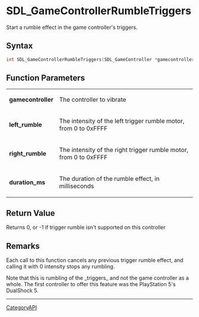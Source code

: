 = SDL_GameControllerRumbleTriggers =

Start a rumble effect in the game controller's triggers.

== Syntax ==

<syntaxhighlight lang='c'>
int SDL_GameControllerRumbleTriggers(SDL_GameController *gamecontroller, Uint16 left_rumble, Uint16 right_rumble, Uint32 duration_ms);
</syntaxhighlight>

== Function Parameters ==

{|
|'''gamecontroller'''
|The controller to vibrate
|-
|'''left_rumble'''
|The intensity of the left trigger rumble motor, from 0 to 0xFFFF
|-
|'''right_rumble'''
|The intensity of the right trigger rumble motor, from 0 to 0xFFFF
|-
|'''duration_ms'''
|The duration of the rumble effect, in milliseconds
|}

== Return Value ==

Returns 0, or -1 if trigger rumble isn't supported on this controller

== Remarks ==

Each call to this function cancels any previous trigger rumble effect, and
calling it with 0 intensity stops any rumbling.

Note that this is rumbling of the _triggers_ and not the game controller as
a whole. The first controller to offer this feature was the PlayStation 5's
DualShock 5.

----
[[CategoryAPI]]


